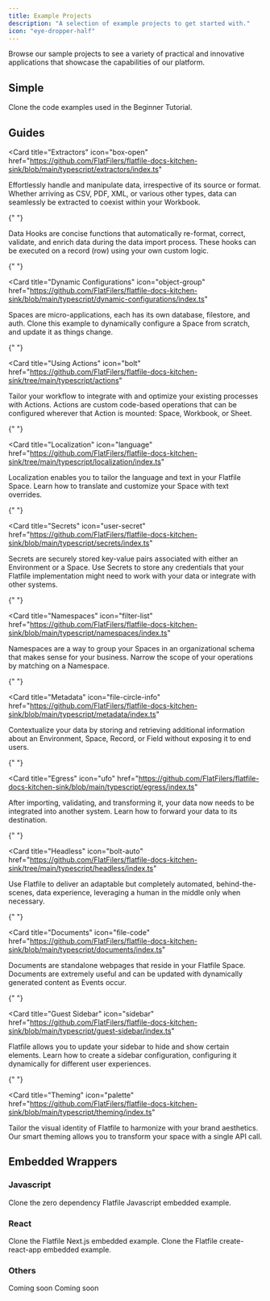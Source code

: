 ```yaml
---
title: Example Projects
description: "A selection of example projects to get started with."
icon: "eye-dropper-half"
---
```


Browse our sample projects to see a variety of practical and innovative applications that showcase the capabilities of our platform.

## Simple

<CardGroup cols={1}>
  <Card
    title="Beginner Tutorial"
    icon="code-merge"
    href="https://github.com/FlatFilers/getting-started"
  >
    Clone the code examples used in the Beginner Tutorial.
  </Card>
</CardGroup>

## Guides

<Card
  title="Extractors"
  icon="box-open"
  href="https://github.com/FlatFilers/flatfile-docs-kitchen-sink/blob/main/typescript/extractors/index.ts"
>
  Effortlessly handle and manipulate data, irrespective of its source or format.
  Whether arriving as CSV, PDF, XML, or various other types, data can seamlessly
  be extracted to coexist within your Workbook.
</Card>

{" "}

<CardGroup cols={1}>
<Card
  title="Handling data"
  icon="wand-sparkles"
  href="https://github.com/FlatFilers/flatfile-docs-kitchen-sink/blob/main/typescript/handling-data/index.ts"
>
  Data Hooks are concise functions that automatically re-format, correct,
  validate, and enrich data during the data import process. These hooks can be
  executed on a record (row) using your own custom logic.
</Card>

{" "}

<Card
  title="Dynamic Configurations"
  icon="object-group"
  href="https://github.com/FlatFilers/flatfile-docs-kitchen-sink/blob/main/typescript/dynamic-configurations/index.ts"
>
  Spaces are micro-applications, each has its own database, filestore, and auth.
  Clone this example to dynamically configure a Space from scratch, and update
  it as things change.
</Card>

{" "}

<Card
  title="Using Actions"
  icon="bolt"
  href="https://github.com/FlatFilers/flatfile-docs-kitchen-sink/tree/main/typescript/actions"
>
  Tailor your workflow to integrate with and optimize your existing processes
  with Actions. Actions are custom code-based operations that can be configured
  wherever that Action is mounted: Space, Workbook, or Sheet.
</Card>

{" "}

<Card
  title="Localization"
  icon="language"
  href="https://github.com/FlatFilers/flatfile-docs-kitchen-sink/tree/main/typescript/localization/index.ts"
>
  Localization enables you to tailor the language and text in your Flatfile
  Space. Learn how to translate and customize your Space with text overrides.
</Card>

{" "}

<Card
  title="Secrets"
  icon="user-secret"
  href="https://github.com/FlatFilers/flatfile-docs-kitchen-sink/blob/main/typescript/secrets/index.ts"
>
  Secrets are securely stored key-value pairs associated with either an
  Environment or a Space. Use Secrets to store any credentials that your
  Flatfile implementation might need to work with your data or integrate with
  other systems.
</Card>

{" "}

<Card
  title="Namespaces"
  icon="filter-list"
  href="https://github.com/FlatFilers/flatfile-docs-kitchen-sink/blob/main/typescript/namespaces/index.ts"
>
  Namespaces are a way to group your Spaces in an organizational schema that
  makes sense for your business. Narrow the scope of your operations by matching
  on a Namespace.
</Card>

{" "}

<Card
  title="Metadata"
  icon="file-circle-info"
  href="https://github.com/FlatFilers/flatfile-docs-kitchen-sink/blob/main/typescript/metadata/index.ts"
>
  Contextualize your data by storing and retrieving additional information about
  an Environment, Space, Record, or Field without exposing it to end users.
</Card>

{" "}

<Card
  title="Egress"
  icon="ufo"
  href="https://github.com/FlatFilers/flatfile-docs-kitchen-sink/blob/main/typescript/egress/index.ts"
>
  After importing, validating, and transforming it, your data now needs to be
  integrated into another system. Learn how to forward your data to its
  destination.
</Card>

{" "}

<Card
  title="Headless"
  icon="bolt-auto"
  href="https://github.com/FlatFilers/flatfile-docs-kitchen-sink/tree/main/typescript/headless/index.ts"
>
  Use Flatfile to deliver an adaptable but completely automated,
  behind-the-scenes, data experience, leveraging a human in the middle only when
  necessary.
</Card>

{" "}

<Card
  title="Documents"
  icon="file-code"
  href="https://github.com/FlatFilers/flatfile-docs-kitchen-sink/blob/main/typescript/documents/index.ts"
>
  Documents are standalone webpages that reside in your Flatfile Space.
  Documents are extremely useful and can be updated with dynamically generated
  content as Events occur.
</Card>

{" "}

<Card
  title="Guest Sidebar"
  icon="sidebar"
  href="https://github.com/FlatFilers/flatfile-docs-kitchen-sink/blob/main/typescript/guest-sidebar/index.ts"
>
  Flatfile allows you to update your sidebar to hide and show certain elements.
  Learn how to create a sidebar configuration, configuring it dynamically for
  different user experiences.
</Card>

{" "}

<Card
  title="Theming"
  icon="palette"
  href="https://github.com/FlatFilers/flatfile-docs-kitchen-sink/blob/main/typescript/theming/index.ts"
>
  Tailor the visual identity of Flatfile to harmonize with your brand
  aesthetics. Our smart theming allows you to transform your space with a single
  API call.
</Card>

</CardGroup>

## Embedded Wrappers

### Javascript

<CardGroup cols={1}>
  <Card
    title="create-flatfile-javascript"
    icon="js"
    href="https://github.com/FlatFilers/create-flatfile-javascript"
  >
    Clone the zero dependency Flatfile Javascript embedded example.
  </Card>
</CardGroup>

### React

<CardGroup cols={2}>
  <Card
    title="flatfile-nextjs"
    icon="react"
    href="https://github.com/FlatFilers/flatfile-nextjs"
  >
    Clone the Flatfile Next.js embedded example.
  </Card>
  <Card
    title="create-flatfile-react"
    icon="react"
    href="https://github.com/FlatFilers/create-flatfile-react"
  >
    Clone the Flatfile create-react-app embedded example.
  </Card>
</CardGroup>

### Others

<CardGroup cols={2}>
  <Card title="AngularJs" icon="angular">
    Coming soon
  </Card>
  <Card title="Vue" icon="vuejs">
    Coming soon
  </Card>
</CardGroup>
